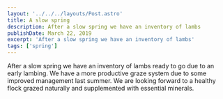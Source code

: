 ```yaml
---
layout: '../../../layouts/Post.astro'
title: A slow spring
description: After a slow spring we have an inventory of lambs
publishDate: March 22, 2019
excerpt: 'After a slow spring we have an inventory of lambs'
tags: ['spring']
---
```


After a slow spring we have an inventory of lambs ready to go due to an early lambing. We have a more productive graze system due to some improved management last summer.  We are looking forward to a healthy flock grazed naturally and supplemented with essential minerals. 